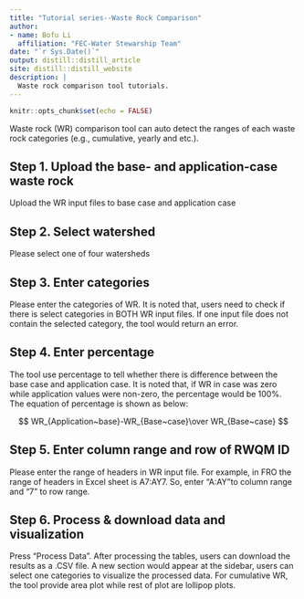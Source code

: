 ```yaml
---
title: "Tutorial series--Waste Rock Comparison"
author:
- name: Bofu Li
  affiliation: "FEC-Water Stewarship Team"
date: "`r Sys.Date()`"
output: distill::distill_article
site: distill::distill_website
description: |
  Waste rock comparison tool tutorials.
---
```


```r
knitr::opts_chunk$set(echo = FALSE)
```

Waste rock (WR) comparison tool can auto detect the ranges of each waste rock categories (e.g., cumulative, yearly and etc.). 

## Step 1. Upload the base- and application-case waste rock
Upload the WR input files to base case and application case

## Step 2. Select watershed

Please select one of four watersheds

## Step 3. Enter categories

Please enter the categories of WR. It is noted that, users need to check if there is select categories in BOTH WR input files. If one input file does not contain the selected category, the tool would return an error. 

## Step 4. Enter percentage

The tool use percentage to tell whether there is difference between the base case and application case. It is noted that, if WR in case was zero while application values were non-zero, the percentage would be 100%. The equation of percentage is shown as below: 

$$
                 WR_{Application~base}-WR_{Base~case}\over WR_{Base~case}
$$

## Step 5. Enter column range and row of RWQM ID
Please enter the range of headers in WR input file. For example, in FRO the range of headers in Excel sheet is A7:AY7. So, enter "A:AY"to column range and "7" to row range. 

## Step 6. Process & download data and visualization

Press "Process Data". After processing the tables, users can download the results as a .CSV file. A new section would appear at the sidebar, users can select one categories to visualize the processed data. For cumulative WR, the tool provide area plot while rest of plot are lollipop plots. 







